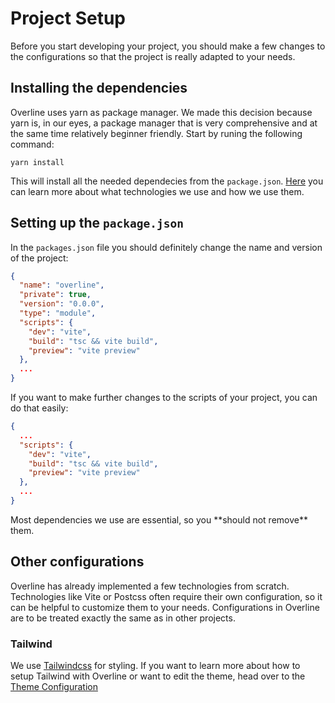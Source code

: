 # Project Setup

Before you start developing your project, you should make a few changes to the configurations so that the project is really adapted to your needs.

## Installing the dependencies

Overline uses yarn as package manager. We made this decision because yarn is, in our eyes, a package manager that is very comprehensive and at the same time relatively beginner friendly.
Start by runing the following command:

`yarn install`

This will install all the needed dependecies from the `package.json`. [Here](/projectStructure) you can learn more about what technologies we use and how we use them.

## Setting up the `package.json`

In the `packages.json` file you should definitely change the name and version of the project:

```json filename="package.json" {2,4}
{
  "name": "overline",
  "private": true,
  "version": "0.0.0",
  "type": "module",
  "scripts": {
    "dev": "vite",
    "build": "tsc && vite build",
    "preview": "vite preview"
  },
  ...
}
```

If you want to make further changes to the scripts of your project, you can do that easily:

```json filename="package.json" {3-7}
{
  ...
  "scripts": {
    "dev": "vite",
    "build": "tsc && vite build",
    "preview": "vite preview"
  },
  ...
}
```


<Callout type="warning" emoji="⚠️">
  Most dependencies we use are essential, so you **should not remove** them.
</Callout>

## Other configurations

Overline has already implemented a few technologies from scratch. Technologies like Vite or Postcss often require their own configuration, so it can be helpful to customize them to your needs. Configurations in Overline are to be treated exactly the same as in other projects.

### Tailwind

We use [Tailwindcss](https://tailwindcss.com) for styling. If you want to learn more about how to setup Tailwind with Overline or want to edit the theme, head over to the [Theme Configuration](/themeConfiguration)
